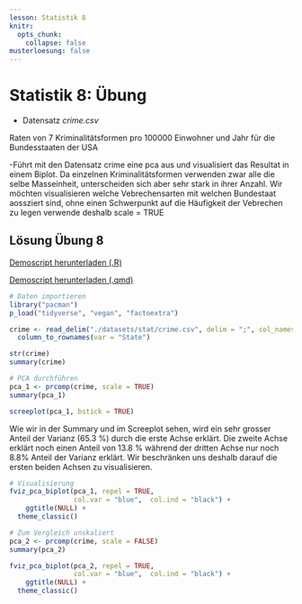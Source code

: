 ```yaml
---
lesson: Statistik 8
knitr:
  opts_chunk: 
    collapse: false
musterloesung: false
---
```



# Statistik 8: Übung


- Datensatz *crime.csv*

Raten von 7 Kriminalitätsformen pro 100000 Einwohner und Jahr für die Bundesstaaten der USA

-Führt mit den Datensatz crime eine pca aus und visualisiert das Resultat in einem Biplot. Da einzelnen Kriminalitätsformen verwenden zwar alle die selbe Masseinheit, unterscheiden sich aber sehr stark in ihrer Anzahl. Wir möchten visualisieren welche Vebrechensarten mit welchen Bundestaat aossziert sind, ohne einen Schwerpunkt auf die 
Häufigkeit der Vebrechen zu legen verwende deshalb scale = TRUE 


::::{.content-hidden unless-meta="musterloesung"}

:::{.callout-note}

## Lösung Übung 8

[Demoscript herunterladen (.R)](../purl/Statistik8_Uebung.R){.dld}

[Demoscript herunterladen (.qmd)](../purl/Statistik8_Uebung.qmd){.dld}


```r
# Daten importieren
library("pacman")
p_load("tidyverse", "vegan", "factoextra")

crime <- read_delim("./datasets/stat/crime.csv", delim = ";", col_names = TRUE) |>
  column_to_rownames(var = "State")

str(crime)
summary(crime)
```


```r
# PCA durchführen
pca_1 <- prcomp(crime, scale = TRUE)
summary(pca_1)

screeplot(pca_1, bstick = TRUE)
```

Wie wir in der Summary und im Screeplot sehen, wird ein sehr grosser Anteil der Varianz (65.3 %) durch die erste Achse erklärt. Die zweite Achse erklärt noch einen Anteil von 13.8 % während der dritten Achse nur noch 8.8% Anteil der Varianz erklärt. Wir beschränken uns deshalb darauf die ersten beiden Achsen zu visualisieren.


```r
# Visualisierung
fviz_pca_biplot(pca_1, repel = TRUE, 
                col.var = "blue",  col.ind = "black") +
    ggtitle(NULL) +
  theme_classic()
```

```r
# Zum Vergleich unskaliert
pca_2 <- prcomp(crime, scale = FALSE)
summary(pca_2)

fviz_pca_biplot(pca_2, repel = TRUE, 
                col.var = "blue",  col.ind = "black") +
    ggtitle(NULL) +
  theme_classic()
```


:::
:::: 
